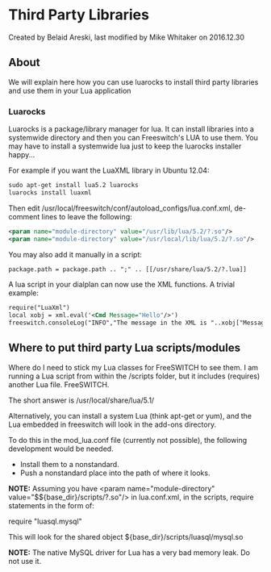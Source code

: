 
# Third Party Libraries 

 Created by  Belaid Areski, last modified by  Mike Whitaker on 2016.12.30

## About

We will explain here how you can use luarocks to install third party libraries and use them in your Lua application

### Luarocks

Luarocks is a package/library manager for lua. It can install libraries into a systemwide directory and then you can Freeswitch's LUA to use them. You may have to install a systemwide lua just to keep the luarocks installer happy...

For example if you want the LuaXML library in Ubuntu 12.04:

```xml
sudo apt-get install lua5.2 luarocks
luarocks install luaxml
```

Then edit /usr/local/freeswitch/conf/autoload\_configs/lua.conf.xml, de-comment lines to leave the following:

```xml
<param name="module-directory" value="/usr/lib/lua/5.2/?.so"/>
<param name="module-directory" value="/usr/local/lib/lua/5.2/?.so"/>
```

You may also add it manually in a script:

```xml
package.path = package.path .. ";" .. [[/usr/share/lua/5.2/?.lua]]
```

A lua script in your dialplan can now use the XML functions. A trivial example:

```xml
require("LuaXml")
local xobj = xml.eval('<Cmd Message="Hello"/>')
freeswitch.consoleLog("INFO","The message in the XML is "..xobj["Message"].."\n")
```

## Where to put third party Lua scripts/modules

Where do I need to stick my Lua classes for FreeSWITCH to see them. I am running a Lua script from within the /scripts folder, but it includes (requires) another Lua file. FreeSWITCH.

The short answer is /usr/local/share/lua/5.1/

Alternatively, you can install a system Lua (think apt-get or yum), and the Lua embedded in freeswitch will look in the add-ons directory.

To do this in the mod\_lua.conf file (currently not possible), the following development would be needed.

* Install them to a nonstandard.
* Push a nonstandard place into the path of where it looks.

**NOTE:** Assuming you have &lt;param name="module-directory" value="$${base\_dir}/scripts/?.so"/> in lua.conf.xml, in the scripts, require statements in the form of:

require "luasql.mysql"

This will look for the shared object ${base\_dir}/scripts/luasql/mysql.so

**NOTE:** The native MySQL driver for Lua has a very bad memory leak. Do not use it.


